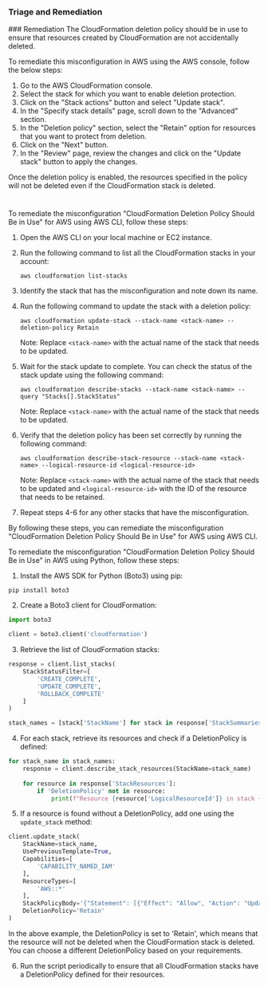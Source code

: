 
### Triage and Remediation
<Tabs>
<Tab title='Remediation'>
### Remediation

<AccordionGroup>
<Accordion title='Using Console' defaultOpen='true'>
The CloudFormation deletion policy should be in use to ensure that resources created by CloudFormation are not accidentally deleted.

To remediate this misconfiguration in AWS using the AWS console, follow the below steps:

1. Go to the AWS CloudFormation console.
2. Select the stack for which you want to enable deletion protection.
3. Click on the "Stack actions" button and select "Update stack".
4. In the "Specify stack details" page, scroll down to the "Advanced" section.
5. In the "Deletion policy" section, select the "Retain" option for resources that you want to protect from deletion.
6. Click on the "Next" button.
7. In the "Review" page, review the changes and click on the "Update stack" button to apply the changes.

Once the deletion policy is enabled, the resources specified in the policy will not be deleted even if the CloudFormation stack is deleted.

#
</Accordion>

<Accordion title='Using CLI'>
To remediate the misconfiguration "CloudFormation Deletion Policy Should Be in Use" for AWS using AWS CLI, follow these steps:

1. Open the AWS CLI on your local machine or EC2 instance.

2. Run the following command to list all the CloudFormation stacks in your account:

   ```
   aws cloudformation list-stacks
   ```

3. Identify the stack that has the misconfiguration and note down its name.

4. Run the following command to update the stack with a deletion policy:

   ```
   aws cloudformation update-stack --stack-name <stack-name> --deletion-policy Retain
   ```

   Note: Replace `<stack-name>` with the actual name of the stack that needs to be updated.

5. Wait for the stack update to complete. You can check the status of the stack update using the following command:

   ```
   aws cloudformation describe-stacks --stack-name <stack-name> --query "Stacks[].StackStatus"
   ```

   Note: Replace `<stack-name>` with the actual name of the stack that needs to be updated.

6. Verify that the deletion policy has been set correctly by running the following command:

   ```
   aws cloudformation describe-stack-resource --stack-name <stack-name> --logical-resource-id <logical-resource-id>
   ```

   Note: Replace `<stack-name>` with the actual name of the stack that needs to be updated and `<logical-resource-id>` with the ID of the resource that needs to be retained.

7. Repeat steps 4-6 for any other stacks that have the misconfiguration.

By following these steps, you can remediate the misconfiguration "CloudFormation Deletion Policy Should Be in Use" for AWS using AWS CLI.
</Accordion>

<Accordion title='Using Python'>
To remediate the misconfiguration "CloudFormation Deletion Policy Should Be in Use" in AWS using Python, follow these steps:

1. Install the AWS SDK for Python (Boto3) using pip:

```
pip install boto3
```

2. Create a Boto3 client for CloudFormation:

```python
import boto3

client = boto3.client('cloudformation')
```

3. Retrieve the list of CloudFormation stacks:

```python
response = client.list_stacks(
    StackStatusFilter=[
        'CREATE_COMPLETE',
        'UPDATE_COMPLETE',
        'ROLLBACK_COMPLETE'
    ]
)

stack_names = [stack['StackName'] for stack in response['StackSummaries']]
```

4. For each stack, retrieve its resources and check if a DeletionPolicy is defined:

```python
for stack_name in stack_names:
    response = client.describe_stack_resources(StackName=stack_name)
    
    for resource in response['StackResources']:
        if 'DeletionPolicy' not in resource:
            print(f"Resource {resource['LogicalResourceId']} in stack {stack_name} does not have a DeletionPolicy defined.")
```

5. If a resource is found without a DeletionPolicy, add one using the `update_stack` method:

```python
client.update_stack(
    StackName=stack_name,
    UsePreviousTemplate=True,
    Capabilities=[
        'CAPABILITY_NAMED_IAM'
    ],
    ResourceTypes=[
        'AWS::*'
    ],
    StackPolicyBody='{"Statement": [{"Effect": "Allow", "Action": "Update:*", "Principal": "*", "Resource": "*"}]}',
    DeletionPolicy='Retain'
)
```

In the above example, the DeletionPolicy is set to 'Retain', which means that the resource will not be deleted when the CloudFormation stack is deleted. You can choose a different DeletionPolicy based on your requirements.

6. Run the script periodically to ensure that all CloudFormation stacks have a DeletionPolicy defined for their resources.
</Accordion>

</AccordionGroup>
</Tab>
</Tabs>
